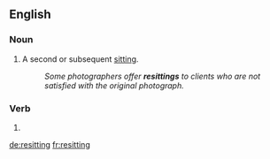 ==English==

===Noun===
{{en-noun}}

# {{context|photography|lang=en}} A second or subsequent [[sitting]].
#: ''Some photographers offer '''resittings''' to clients who are not satisfied with the original photograph.''

===Verb===
{{head|en|present participle}}

# {{present participle of|resit|lang=en}}

[[de:resitting]]
[[fr:resitting]]